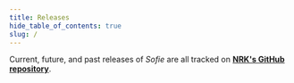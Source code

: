 ```yaml
---
title: Releases
hide_table_of_contents: true
slug: /
---
```


<!-- Warning: This file is intentionally not in the docs folder as it makes no sense to be versioned. If it does get versioned, then the import below breaks -->


Current, future, and past releases of _Sofie_ are all tracked on [**NRK's GitHub repository**](https://github.com/nrkno/Sofie-TV-automation/issues?utf8=%E2%9C%93&q=is%3Aissue+label%3ARelease).

<GitHubReleases org="nrkno" repo="Sofie-TV-Automation" releaseLabel="Release" state="all" />
